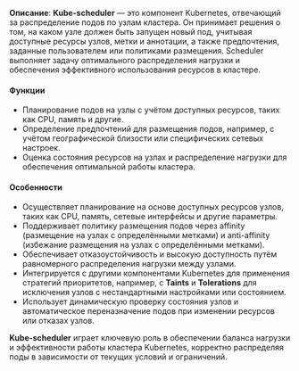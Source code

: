 **Описание**: **Kube-scheduler** — это компонент Kubernetes, отвечающий за распределение подов по узлам кластера. Он принимает решения о том, на каком узле должен быть запущен новый под, учитывая доступные ресурсы узлов, метки и аннотации, а также предпочтения, заданные пользователем или политиками размещения. Scheduler выполняет задачу оптимального распределения нагрузки и обеспечения эффективного использования ресурсов в кластере.

#### Функции
- Планирование подов на узлы с учётом доступных ресурсов, таких как CPU, память и другие.
- Определение предпочтений для размещения подов, например, с учётом географической близости или специфических сетевых настроек.
- Оценка состояния ресурсов на узлах и распределение нагрузки для обеспечения оптимальной работы кластера.

#### Особенности
- Осуществляет планирование на основе доступных ресурсов узлов, таких как CPU, память, сетевые интерфейсы и другие параметры.
- Поддерживает политику размещения подов через affinity (размещение на узлах с определёнными метками) и anti-affinity (избежание размещения на узлах с определёнными метками).
- Обеспечивает отказоустойчивость и высокую доступность путём равномерного распределения нагрузки между узлами.
- Интегрируется с другими компонентами Kubernetes для применения стратегий приоритетов, например, с **Taints** и **Tolerations** для исключения узлов с нестандартными настройками или состоянием.
- Использует динамическую проверку состояния узлов и автоматическое переназначение подов при изменении ресурсов или отказах узлов.

**Kube-scheduler** играет ключевую роль в обеспечении баланса нагрузки и эффективности работы кластера Kubernetes, корректно распределяя поды в зависимости от текущих условий и ограничений.

